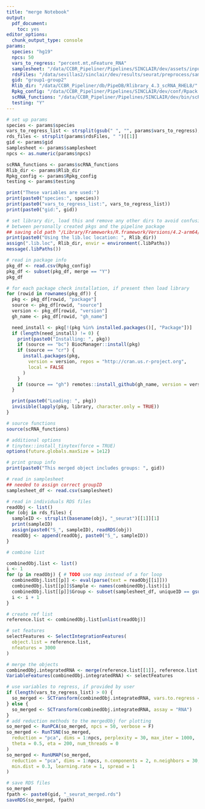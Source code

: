 ```yaml
---
title: "merge Notebook"
output:
  pdf_document:
    toc: yes
editor_options:
  chunk_output_type: console
params:
  species: "hg19"
  npcs: 50
  vars_to_regress: "percent.mt,nFeature_RNA"
  samplesheet: "/data/CCBR_Pipeliner/Pipelines/SINCLAIR/dev/assets/input_manifest_cellranger.csv"
  rdsFiles: "/data/sevillas2/sinclair/dev/results/seurat/preprocess/sample2_seurat_preprocess.rds /data/sevillas2/sinclair/dev/results/seurat/preprocess/sample4_seurat_preprocess.rds"
  gid: "group1-group2"
  Rlib_dir: "/data/CCBR_Pipeliner/db/PipeDB/Rlibrary_4.3_scRNA_RHEL8/"
  Rpkg_config: "/data/CCBR_Pipeliner/Pipelines/SINCLAIR/dev/conf/Rpack.config"
  scRNA_functions: "/data/CCBR_Pipeliner/Pipelines/SINCLAIR/dev/bin/scRNA_functions.R"
  testing: "Y"
---
```


```r
# set up params
species <- params$species
vars_to_regress_list <- strsplit(gsub(" ", "", params$vars_to_regress), ",")[[1]]
rds_files <- strsplit(params$rdsFiles, " ")[[1]]
gid <- params$gid
samplesheet <- params$samplesheet
npcs <- as.numeric(params$npcs)

scRNA_functions <- params$scRNA_functions
Rlib_dir <- params$Rlib_dir
Rpkg_config <- params$Rpkg_config
testing <- params$testing

print("These variables are used:")
print(paste0("species:", species))
print(paste0("vars_to_regress_list:", vars_to_regress_list))
print(paste0("gid:", gid))
```

```r
# set library dir, load this and remove any other dirs to avoid confusion
# between personally created pkgs and the pipeline package
## saving old path "/Library/Frameworks/R.framework/Versions/4.2-arm64/Resources/library"
print(paste0("Using the lib.loc location: ", Rlib_dir))
assign(".lib.loc", Rlib_dir, envir = environment(.libPaths))
message(.libPaths())

# read in package info
pkg_df <- read.csv(Rpkg_config)
pkg_df <- subset(pkg_df, merge == "Y")
pkg_df

# for each package check installation, if present then load library
for (rowid in rownames(pkg_df)) {
  pkg <- pkg_df[rowid, "package"]
  source <- pkg_df[rowid, "source"]
  version <- pkg_df[rowid, "version"]
  gh_name <- pkg_df[rowid, "gh_name"]

  need_install <- pkg[!(pkg %in% installed.packages()[, "Package"])]
  if (length(need_install) != 0) {
    print(paste0("Installing: ", pkg))
    if (source == "bc") BiocManager::install(pkg)
    if (source == "cr") {
      install.packages(pkg,
        version = version, repos = "http://cran.us.r-project.org",
        local = FALSE
      )
    }
    if (source == "gh") remotes::install_github(gh_name, version = version, local = FALSE)
  }

  print(paste0("Loading: ", pkg))
  invisible(lapply(pkg, library, character.only = TRUE))
}

# source functions
source(scRNA_functions)

# additional options
# tinytex::install_tinytex(force = TRUE)
options(future.globals.maxSize = 1e12)
```

```r
# print group info
print(paste0("This merged object includes groups: ", gid))

# read in samplesheet
## needed to assign correct groupID
samplesheet_df <- read.csv(samplesheet)

# read in individuals RDS files
readObj <- list()
for (obj in rds_files) {
  sampleID <- strsplit(basename(obj), "_seurat")[[1]][1]
  print(sampleID)
  assign(paste0("S_", sampleID), readRDS(obj))
  readObj <- append(readObj, paste0("S_", sampleID))
}

# combine list

combinedObj.list <- list()
i <- 1
for (p in readObj) { # TODO use map instead of a for loop
  combinedObj.list[[p]] <- eval(parse(text = readObj[[i]]))
  combinedObj.list[[p]]$Sample <- names(combinedObj.list)[i]
  combinedObj.list[[p]]$Group <- subset(samplesheet_df, uniqueID == gsub("^S_", "", names(combinedObj.list)[i], "_"))$groupID
  i <- i + 1
}
```

```r
# create ref list
reference.list <- combinedObj.list[unlist(readObj)]

# set features
selectFeatures <- SelectIntegrationFeatures(
  object.list = reference.list,
  nfeatures = 3000
)

# merge the objects
combinedObj.integratedRNA <- merge(reference.list[[1]], reference.list[2:length(reference.list)])
VariableFeatures(combinedObj.integratedRNA) <- selectFeatures
```

```r
# use variables to regress, if provided by user
if (length(vars_to_regress_list) > 0) {
  so_merged <- SCTransform(combinedObj.integratedRNA, vars.to.regress = vars_to_regress_list, assay = "RNA")
} else {
  so_merged <- SCTransform(combinedObj.integratedRNA, assay = "RNA")
}
# add reduction methods to the mergedObj for plotting
so_merged <- RunPCA(so_merged, npcs = 50, verbose = F)
so_merged <- RunTSNE(so_merged,
  reduction = "pca", dims = 1:npcs, perplexity = 30, max_iter = 1000,
  theta = 0.5, eta = 200, num_threads = 0
)
so_merged <- RunUMAP(so_merged,
  reduction = "pca", dims = 1:npcs, n.components = 2, n.neighbors = 30,
  min.dist = 0.3, learning.rate = 1, spread = 1
)
```

```r
# save RDS files
so_merged
fpath <- paste0(gid, "_seurat_merged.rds")
saveRDS(so_merged, fpath)
```
